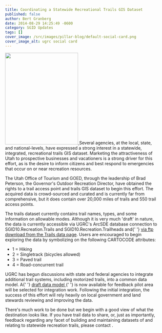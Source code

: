 ```yaml
---
title: Coordinating a Statewide Recreational Trails GIS Dataset
published: false
author: Bert Granberg
date: 2014-08-29 14:25:49 -0600
category: SGID Updates
tags: []
cover_image: /src/images/pillar-blog/default-social-card.png
cover_image_alt: ugrc social card
---
```



<p>
  <a href="/images/404.png">
    <img src="/images/404.png" alt="" title="Trails snapshot" width="239" height="300" class="inline-text-left" />
  </a>
  Several agencies, at the local, state, and national-levels, have expressed a strong interest in a statewide,
  integrated, recreational trails GIS dataset. Marketing the attractiveness of Utah to prospective businesses and
  vacationers is a strong driver for this effort, as is the desire to inform citizens and best respond to emergencies
  that occur on or near recreation resources.
</p>
<p>
  The Utah Office of Tourism and GOED, through the leadership of Brad Peterson, the Governor's Outdoor Recreation
  Director, have obtained the rights to a trail access point and trails GIS dataset to begin this effort. The acquired
  data is crowd-sourced and curated and is currently far from comprehensive, but it does contain over 20,000 miles of
  trails and 550 trail access points.
</p>
<p>
  The trails dataset currently contains trail names, types, and some information on allowable modes. Although it is very
  much 'draft' in nature, the data is currently accessible via UGRC's ArcSDE database connection to
  SGID10.Recreation.Trails and SGID10.Recreation.Trailheads and{' '}
  <a href="/products/sgid/recreation/trails-pathways/">via ftp download from the Trails data page</a>. Users are
  encouraged to begin exploring the data by symbolizing on the following CARTOCODE attributes:
</p>
<ul>
  <li>1 = Hiking</li>
  <li>2 = Singletrack (bicycles allowed)</li>
  <li>3 = Paved trail</li>
  <li>4 = Road-concurrent trail</li>
</ul>
<p>
  UGRC has begun discussions with state and federal agencies to integrate additional trail systems, including motorized
  trails, into a common data model. A{' '}
  <a href="https://docs.google.com/a/utah.gov/spreadsheet/ccc?key=0Ar7VwMWMy3Z6dDVzUHYzV2NQZXlLUC12MG9qUFdyQmc&usp=drive_web#gid=0">
    draft data model
  </a>{' '}
  is now available for feedback pilot area will be selected for integration work. Following the initial integration, the
  success of this effort will rely heavily on local government and land stewards reviewing and improving the data.
</p>
<p>
  There's much work to be done but we begin with a good view of what the destination looks like. If you have trail data
  to share, or, just as importantly, feedback regarding any facet of building and maintaining datasets of and relating
  to statewide recreation trails, please contact <Contacts subject={frontmatter.title} contactKey="trails" inline />.
</p>

